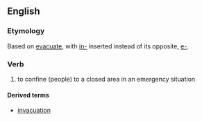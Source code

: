 ==English==

===Etymology===
Based on [[evacuate]], with [[in-]] inserted instead of its opposite, [[e-]].

===Verb===
{{en-verb|invacuat}}

# to confine (people) to a closed area in an emergency situation

====Derived terms====
* [[invacuation]]